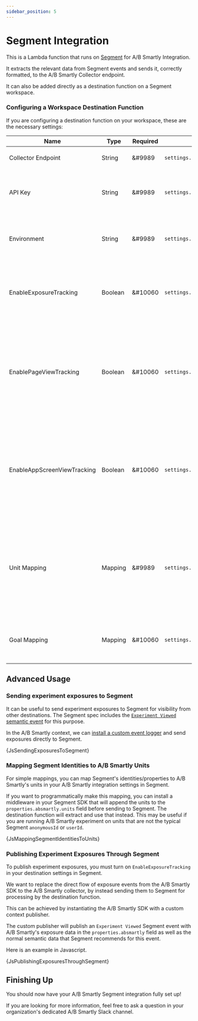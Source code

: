 ```yaml
---
sidebar_position: 5
---
```




# Segment Integration

This is a Lambda function that runs on [Segment](https://www.segment.com)
for A/B Smartly Integration.

It extracts the relevant data from Segment events and sends it, correctly
formatted, to the A/B Smartly Collector endpoint.

It can also be added directly as a destination function on a Segment workspace.

### Configuring a Workspace Destination Function

If you are configuring a destination function on your workspace, these are the necessary settings:

| Name                        | Type    | Required | Javascript                             | Description                                                                                                                                                                                                                                                                                                                                                                                                                 |
| --------------------------- | ------- | -------- | -------------------------------------- | --------------------------------------------------------------------------------------------------------------------------------------------------------------------------------------------------------------------------------------------------------------------------------------------------------------------------------------------------------------------------------------------------------------------------- |
| Collector Endpoint          | String  | &#9989   | `settings.collectorEndpoint`           | Your dedicated A/B Smartly Collector Endpoint. Example: `https://demo.absmartly.io/v1`                                                                                                                                                                                                                                                                                                                                      |
| API Key                     | String  | &#9989   | `settings.apiKey`                      | API Key to use when sending events to the A/B Smartly Collector.<br/>API Keys are created in the A/B Smartly Web Console's Settings section.                                                                                                                                                                                                                                                                                |
| Environment                 | String  | &#9989   | `settings.environment`                 | The environment name where the events are originating (case sensitive).<br/>Environments are created in the A/B Smartly Web Console's Settings section.                                                                                                                                                                                                                                                                     |
| EnableExposureTracking      | Boolean | &#10060  | `settings.enableExposureTracking`      | Enable sending A/B Smartly exposures to the A/B Smartly Collector.<br/>NOTE: Enable this **only** if you instantiate the A/B Smartly SDK with a **custom** publisher and are sending A/B Smartly exposures through Segment.                                                                                                                                                                                                 |
| EnablePageViewTracking      | Boolean | &#10060  | `settings.enablePageViewTracking`      | Enable sending Segment's [Page events](https://segment.com/docs/connections/spec/page/) as goals to the A/B Smartly Collector.<br/>NOTE: The goal generated will have the name `Page: <Page Name>` for example `Page: Home` and needs to have been previously created in the A/B Smartly Web Console's Settings section.<br/>WARNING: These events tend to happen very frequently and may increase storage cost.            |
| EnableAppScreenViewTracking | Boolean | &#10060  | `settings.enableAppScreenViewTracking` | Enable sending Segment's [Screen events](https://segment.com/docs/connections/spec/screen/) as goals to the A/B Smartly Collector.<br/>NOTE: The goal generated will have the name `Screen: <Screen Name>` for example `Screen: Login` and needs to have been previously created in the A/B Smartly Web Console's Settings section.<br/>WARNING: These events tend to happen very frequently and may increase storage cost. |
| Unit Mapping                | Mapping | &#9989   | `settings.unitMapping`                 | Mapping of Segment identity to A/B Smartly Unit. Mapping of Segment identity to A/B Smartly Unit. Example `anonymousId` -> `anonymous_uuid`, `userId` -> `user_id`.<br/>Units are created in the A/B Smartly Web Console's Settings section.<br/>NOTE: This mapping is required, even if the names are exactly the same.                                                                                                    |
| Goal Mapping                | Mapping | &#10060  | `settings.goalMapping`                 | Mapping of Segment event names to A/B Smartly goal names. If a mapping exists, it will be used, otherwise the original event name will be used as the goal name.                                                                                                                                                                                                                                                            |

## Advanced Usage

### Sending experiment exposures to Segment

It can be useful to send experiment exposures to Segment for visibility from
other destinations. The Segment spec includes the [`Experiment Viewed`
semantic event](https://segment.com/docs/connections/spec/ab-testing/)
for this purpose.

In the A/B Smartly context, we can
[install a custom event logger](https://docs.absmartly.com/docs/sdk%20documentation/getting-started/#using-a-custom-event-logger)
and send exposures directly to Segment.

<CodeBlock language="javascript">{JsSendingExposuresToSegment}</CodeBlock>

### Mapping Segment Identities to A/B Smartly Units

For simple mappings, you can map Segment's identities/properties
to A/B Smartly's units in your A/B Smartly integration settings in Segment.

If you want to programmatically make this mapping, you can install a
middleware in your Segment SDK that will append the units to the
`properties.absmartly.units` field before sending to Segment.
The destination function will extract and use that instead. This may be
useful if you are running A/B Smartly experiment on units that are not
the typical Segment `anonymousId` or `userId`.

<CodeBlock language="javascript">{JsMappingSegmentIdentitiesToUnits}</CodeBlock>

### Publishing Experiment Exposures Through Segment

To publish experiment exposures, you must turn on `EnableExposureTracking`
in your destination settings in Segment.

We want to replace the direct flow of exposure events from the A/B
Smartly SDK to the A/B Smartly collector, by instead sending them to Segment
for processing by the destination function.

This can be achieved by instantiating the A/B Smartly SDK with a custom
context publisher.

The custom publisher will publish an `Experiment Viewed` Segment event
with A/B Smartly's exposure data in the `properties.absmartly` field as well
as the normal semantic data that Segment recommends for this event.

Here is an example in Javascript.

<CodeBlock language="javascript">
  {JsPublishingExposuresThroughSegment}
</CodeBlock>

## Finishing Up

You should now have your A/B Smartly Segment integration fully set up!

If you are looking for more information, feel free to ask a question in your
organization's dedicated A/B Smartly Slack channel.
